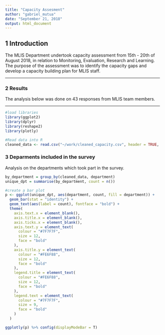 ```yaml
---
title: "Capacity Assesment"
author: "gabriel_mutua"
date: "September 21, 2018"
output: html_document
---
```


## 1 Introduction
The MLIS Department undertook capacity assessment from 15th - 20th  of August 2018, in relation to Monitoring, Evaluation, Research and Learning. The purpose of the assessment was to identify the capacity gaps and develop a capacity building plan for MLIS staff.

***
### 2 Results
The analysis below was done on 43 responses from MLIS team members. 

***

```r
#load libraries
library(ggplot2)
library(dplyr)
library(reshape2)
library(plotly)

#Read data into R
cleaned_data <- read.csv("~/work/cleaned_capacity.csv", header = TRUE, strip.white=TRUE)
```


### 3 Deparments included in the survey

Analysis on the departments which took part in the survey.

```r

by_department = group_by(cleaned_data, department)
unique_dpt = summarise(by_department, count = n())

#create a bar plot
p <- ggplot(unique_dpt, aes(department, count, fill = department)) +
  geom_bar(stat = "identity") +
  geom_text(aes(label = count), fontface = "bold") +
  theme(
    axis.text.x = element_blank(),
    axis.title.x = element_blank(),
    axis.ticks.x = element_blank(),
    axis.text.y = element_text(
      colour = "#7F7F7F",
      size = 12,
      face = "bold"
    ),
    axis.title.y = element_text(
      colour = "#FE6F88",
      size = 12,
      face = "bold"
    ),
    legend.title = element_text(
      colour = "#FE6F88",
      size = 12,
      face = "bold"
    ),
    legend.text = element_text(
      colour = "#7F7F7F",
      size = 9,
      face = "bold"
    )
  )

ggplotly(p) %>% config(displayModeBar = T)

```
